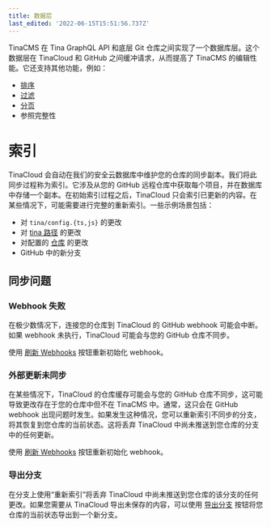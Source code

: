 ```yaml
---
title: 数据层
last_edited: '2022-06-15T15:51:56.737Z'
---
```


TinaCMS 在 Tina GraphQL API 和底层 Git 仓库之间实现了一个数据库层。这个数据层在 TinaCloud 和 GitHub 之间缓冲请求，从而提高了 TinaCMS 的编辑性能。它还支持其他功能，例如：

- [排序](/docs/graphql/queries/advanced/sorting/)
- [过滤](/docs/graphql/queries/advanced/filter-documents/)
- [分页](/docs/graphql/queries/advanced/pagination/)
- 参照完整性

# 索引

TinaCloud 会自动在我们的安全云数据库中维护您的仓库的同步副本。我们将此同步过程称为索引。它涉及从您的 GitHub 远程仓库中获取每个项目，并在数据库中存储一个副本。在初始索引过程之后，TinaCloud 只会索引已更新的内容。在某些情况下，可能需要进行完整的重新索引。一些示例场景包括：

- 对 `tina/config.{ts,js}` 的更改
- 对 [tina 路径](/docs/tinacloud/dashboard/projects/#path-to-tina) 的更改
- 对配置的 [仓库](/docs/tinacloud/dashboard/projects/#changing-the-repository) 的更改
- GitHub 中的新分支

## 同步问题

### Webhook 失败

在极少数情况下，连接您的仓库到 TinaCloud 的 GitHub webhook 可能会中断。如果 webhook 未执行，TinaCloud 可能会与您的 GitHub 仓库不同步。

使用 [刷新 Webhooks](/docs/tinacloud/dashboard/projects/#refresh-webhooks) 按钮重新初始化 webhook。

### 外部更新未同步

在某些情况下，TinaCloud 的仓库缓存可能会与您的 GitHub 仓库不同步，这可能导致更改存在于您的仓库中但不在 TinaCMS 中。通常，这只会在 GitHub webhook 出现问题时发生。如果发生这种情况，您可以重新索引不同步的分支，将其恢复到您仓库的当前状态。这将丢弃 TinaCloud 中尚未推送到您仓库的分支中的任何更新。

使用 [刷新 Webhooks](/docs/tinacloud/dashboard/projects/#refresh-webhooks) 按钮重新初始化 webhook。

### 导出分支

在分支上使用“重新索引”将丢弃 TinaCloud 中尚未推送到您仓库的该分支的任何更改。如果您需要从 TinaCloud 导出未保存的内容，可以使用 [导出分支](/docs/tinacloud/dashboard/projects/#export-branch) 按钮将您仓库的当前状态导出到一个新分支。